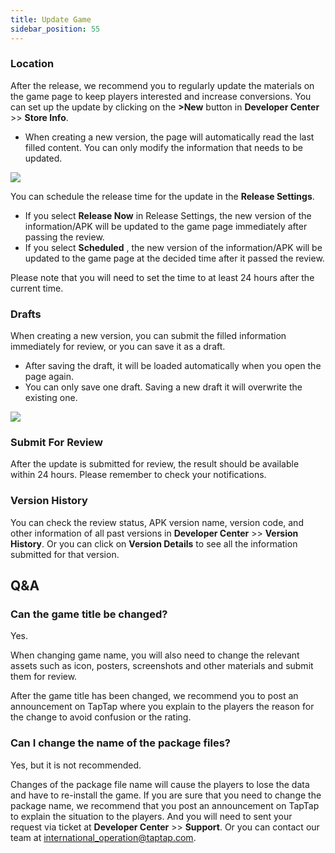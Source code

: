 ```yaml
---
title: Update Game
sidebar_position: 55
---
```



### Location

After the release, we recommend you to regularly update the materials on the game page to keep players interested and increase conversions. You can set up the update by clicking on the **<Blue>>New</Blue>** button in **<Blue>Developer Center</Blue>** >> **<Blue>Store Info</Blue>**.

- When creating a new version, the page will automatically read the last filled content. You can only modify the information that needs to be updated.

![](/img/DC-v2/update-V2en-1.png)

You can schedule the release time for the update in the **<Blue>Release Settings</Blue>**.

- If you select **<Blue>Release Now</Blue>** in Release Settings, the new version of the information/APK will be updated to the game page immediately after passing the review.
- If you select **<Blue>Scheduled</Blue>** , the new version of the information/APK will be updated to the game page at the decided time after it passed the review.

Please note that you will need to set the time to at least 24 hours after the current time.

### Drafts

When creating a new version, you can submit the filled information immediately for review, or you can save it as a draft.

- After saving the draft, it will be loaded automatically when you open the page again.
- You can only save one draft. Saving a new draft it will overwrite the existing one.

![](/img/DC-v2/update-V2en-2.png)

### Submit For Review

After the update is submitted for review, the result should be available within 24 hours. Please remember to check your notifications.

### Version History

You can check the review status, APK version name, version code, and other information of all past versions in **<Blue>Developer Center</Blue>** >> **<Blue>Version History</Blue>**. Or you can click on **<Blue>Version Details</Blue>** to see all the information submitted for that version.

## Q&A

### Can the game title be changed?

Yes.

When changing game name, you will also need to change the relevant assets such as icon, posters, screenshots and other materials and submit them for review.

After the game title has been changed, we recommend you to post an announcement on TapTap where you explain to the players the reason for the change to avoid confusion or the rating.

### Can I change the name of the package files?

Yes, but it is not recommended.

Changes of the package file name will cause the players to lose the data and have to re-install the game. If you are sure that you need to change the package name, we recommend that you post an announcement on TapTap to explain the situation to the players. And you will need to sent your request via ticket at **<Blue>Developer Center</Blue>** >> **<Blue>Support</Blue>**. Or you can contact our team at [international_operation@taptap.com](mailto:international_operation@taptap.com).
